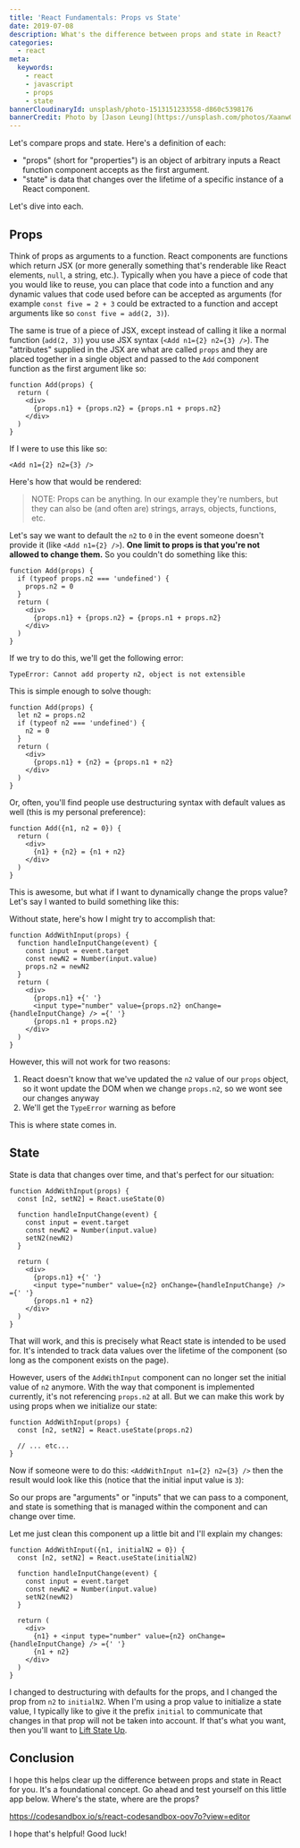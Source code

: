 ```yaml
---
title: 'React Fundamentals: Props vs State'
date: 2019-07-08
description: What's the difference between props and state in React?
categories:
  - react
meta:
  keywords:
    - react
    - javascript
    - props
    - state
bannerCloudinaryId: unsplash/photo-1513151233558-d860c5398176
bannerCredit: Photo by [Jason Leung](https://unsplash.com/photos/Xaanw0s0pMk)
---
```



Let's compare props and state. Here's a definition of each:

- "props" (short for "properties") is an object of arbitrary inputs a React
  function component accepts as the first argument.
- "state" is data that changes over the lifetime of a specific instance of a
  React component.

Let's dive into each.

## Props

Think of props as arguments to a function. React components are functions which
return JSX (or more generally something that's renderable like React elements,
`null`, a string, etc.). Typically when you have a piece of code that you would
like to reuse, you can place that code into a function and any dynamic values
that code used before can be accepted as arguments (for example
`const five = 2 + 3` could be extracted to a function and accept arguments like
so `const five = add(2, 3)`).

The same is true of a piece of JSX, except instead of calling it like a normal
function (`add(2, 3)`) you use JSX syntax (`<Add n1={2} n2={3} />`). The
"attributes" supplied in the JSX are what are called `props` and they are placed
together in a single object and passed to the `Add` component function as the
first argument like so:

```tsx [1]
function Add(props) {
  return (
    <div>
      {props.n1} + {props.n2} = {props.n1 + props.n2}
    </div>
  )
}
```

If I were to use this like so:

```tsx
<Add n1={2} n2={3} />
```

Here's how that would be rendered:

<Rendered>
  <Add n1={2} n2={3} />
</Rendered>

> NOTE: Props can be anything. In our example they're numbers, but they can also
> be (and often are) strings, arrays, objects, functions, etc.

Let's say we want to default the `n2` to `0` in the event someone doesn't
provide it (like `<Add n1={2} />`). **One limit to props is that you're not
allowed to change them.** So you couldn't do something like this:

```tsx
function Add(props) {
  if (typeof props.n2 === 'undefined') {
    props.n2 = 0
  }
  return (
    <div>
      {props.n1} + {props.n2} = {props.n1 + props.n2}
    </div>
  )
}
```

If we try to do this, we'll get the following error:

```
TypeError: Cannot add property n2, object is not extensible
```

This is simple enough to solve though:

```tsx
function Add(props) {
  let n2 = props.n2
  if (typeof n2 === 'undefined') {
    n2 = 0
  }
  return (
    <div>
      {props.n1} + {n2} = {props.n1 + n2}
    </div>
  )
}
```

Or, often, you'll find people use destructuring syntax with default values as
well (this is my personal preference):

```tsx
function Add({n1, n2 = 0}) {
  return (
    <div>
      {n1} + {n2} = {n1 + n2}
    </div>
  )
}
```

This is awesome, but what if I want to dynamically change the props value? Let's
say I wanted to build something like this:

<Rendered>
  <AddWithInput n1={2} />
</Rendered>

Without state, here's how I might try to accomplish that:

```tsx [5]
function AddWithInput(props) {
  function handleInputChange(event) {
    const input = event.target
    const newN2 = Number(input.value)
    props.n2 = newN2
  }
  return (
    <div>
      {props.n1} +{' '}
      <input type="number" value={props.n2} onChange={handleInputChange} /> ={' '}
      {props.n1 + props.n2}
    </div>
  )
}
```

However, this will not work for two reasons:

1. React doesn't know that we've updated the `n2` value of our `props` object,
   so it wont update the DOM when we change `props.n2`, so we wont see our
   changes anyway
2. We'll get the `TypeError` warning as before

This is where state comes in.

## State

State is data that changes over time, and that's perfect for our situation:

```tsx [2, 7]
function AddWithInput(props) {
  const [n2, setN2] = React.useState(0)

  function handleInputChange(event) {
    const input = event.target
    const newN2 = Number(input.value)
    setN2(newN2)
  }

  return (
    <div>
      {props.n1} +{' '}
      <input type="number" value={n2} onChange={handleInputChange} /> ={' '}
      {props.n1 + n2}
    </div>
  )
}
```

That will work, and this is precisely what React state is intended to be used
for. It's intended to track data values over the lifetime of the component (so
long as the component exists on the page).

However, users of the `AddWithInput` component can no longer set the initial
value of `n2` anymore. With the way that component is implemented currently,
it's not referencing `props.n2` at all. But we can make this work by using props
when we initialize our state:

```tsx
function AddWithInput(props) {
  const [n2, setN2] = React.useState(props.n2)

  // ... etc...
}
```

Now if someone were to do this: `<AddWithInput n1={2} n2={3} />` then the result
would look like this (notice that the initial input value is `3`):

<Rendered>
  <AddWithInput n1={2} initialN2={3} />
</Rendered>

So our props are "arguments" or "inputs" that we can pass to a component, and
state is something that is managed within the component and can change over
time.

Let me just clean this component up a little bit and I'll explain my changes:

```tsx [1, 2]
function AddWithInput({n1, initialN2 = 0}) {
  const [n2, setN2] = React.useState(initialN2)

  function handleInputChange(event) {
    const input = event.target
    const newN2 = Number(input.value)
    setN2(newN2)
  }

  return (
    <div>
      {n1} + <input type="number" value={n2} onChange={handleInputChange} /> ={' '}
      {n1 + n2}
    </div>
  )
}
```

I changed to destructuring with defaults for the props, and I changed the prop
from `n2` to `initialN2`. When I'm using a prop value to initialize a state
value, I typically like to give it the prefix `initial` to communicate that
changes in that prop will not be taken into account. If that's what you want,
then you'll want to
[Lift State Up](https://reactjs.org/docs/lifting-state-up.html).

## Conclusion

I hope this helps clear up the difference between props and state in React for
you. It's a foundational concept. Go ahead and test yourself on this little app
below. Where's the state, where are the props?

https://codesandbox.io/s/react-codesandbox-oov7o?view=editor

I hope that's helpful! Good luck!
